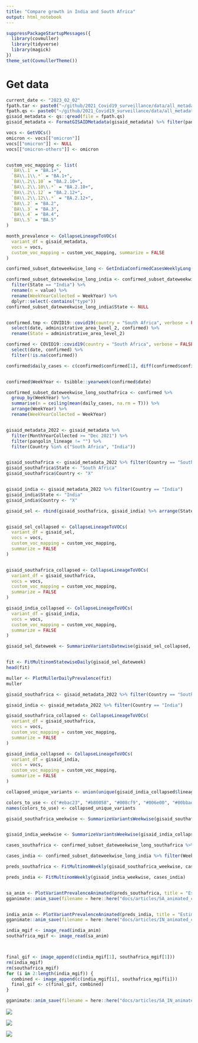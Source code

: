 ```yaml
---
title: "Compare growth in India and South Africa"
output: html_notebook
---
```


```r
suppressPackageStartupMessages({
  library(covmuller)
  library(tidyverse)
  library(magick)
})
theme_set(CovmullerTheme())
```


# Get data

```r
current_date <- "2023_02_02"
fpath.tar <- paste0("~/github/2021_Covid19_surveillance/data/all_metadata/metadata_tsv_", current_date, ".tar.xz")
fpath.qs <- paste0("~/github/2021_Covid19_surveillance/data/all_metadata/metadata_tsv_", current_date, ".qs")
gisaid_metadata <- qs::qread(file = fpath.qs)
gisaid_metadata <- FormatGISAIDMetadata(gisaid_metadata) %>% filter(pangolin_lineage != "Unassigned")

vocs <- GetVOCs()
omicron <- vocs[["omicron"]]
vocs[["omicron"]] <- NULL
vocs[["omicron-others"]] <- omicron


custom_voc_mapping <- list(
  `BA\\.1` = "BA.1+",
  `BA\\.1\\.*` = "BA.1+",
  `BA\\.2\\.10` = "BA.2.10+",
  `BA\\.2\\.10\\.*` = "BA.2.10+",
  `BA\\.2\\.12` = "BA.2.12+",
  `BA\\.2\\.12\\.*` = "BA.2.12+",
  `BA\\.2` = "BA.2",
  `BA\\.3` = "BA.3",
  `BA\\.4` = "BA.4",
  `BA\\.5` = "BA.5"
)

month_prevalence <- CollapseLineageToVOCs(
  variant_df = gisaid_metadata,
  vocs = vocs,
  custom_voc_mapping = custom_voc_mapping, summarize = FALSE
)
```


```r
confirmed_subset_dateweekwise_long <- GetIndiaConfirmedCasesWeeklyLong()

confirmed_subset_dateweekwise_long_india <- confirmed_subset_dateweekwise_long %>%
  filter(State == "India") %>%
  rename(n = value) %>%
  rename(WeekYearCollected = WeekYear) %>%
  dplyr::select(-contains("type"))
confirmed_subset_dateweekwise_long_india$State <- NULL


confirmed.tmp <- COVID19::covid19(country = "South Africa", verbose = FALSE, level = 2) %>%
  select(date, administrative_area_level_2, confirmed) %>%
  rename(State = administrative_area_level_2)

confirmed <- COVID19::covid19(country = "South Africa", verbose = FALSE) %>%
  select(date, confirmed) %>%
  filter(!is.na(confirmed))

confirmed$daily_cases <- c(confirmed$confirmed[1], diff(confirmed$confirmed))


confirmed$WeekYear <- tsibble::yearweek(confirmed$date)

confirmed_subset_dateweekwise_long_southafrica <- confirmed %>%
  group_by(WeekYear) %>%
  summarise(n = ceiling(mean(daily_cases, na.rm = T))) %>%
  arrange(WeekYear) %>%
  rename(WeekYearCollected = WeekYear)


gisaid_metadata_2022 <- gisaid_metadata %>%
  filter(MonthYearCollected >= "Dec 2021") %>%
  filter(pangolin_lineage != "") %>%
  filter(Country %in% c("South Africa", "India"))


gisaid_southafrica <- gisaid_metadata_2022 %>% filter(Country == "South Africa")
gisaid_southafrica$State <- "South Africa"
gisaid_southafrica$Country <- "X"


gisaid_india <- gisaid_metadata_2022 %>% filter(Country == "India")
gisaid_india$State <- "India"
gisaid_india$Country <- "X"

gisaid_sel <- rbind(gisaid_southafrica, gisaid_india) %>% arrange(State, MonthYearCollected)


gisaid_sel_collapsed <- CollapseLineageToVOCs(
  variant_df = gisaid_sel,
  vocs = vocs,
  custom_voc_mapping = custom_voc_mapping,
  summarize = FALSE
)


gisaid_southafrica_collapsed <- CollapseLineageToVOCs(
  variant_df = gisaid_southafrica,
  vocs = vocs,
  custom_voc_mapping = custom_voc_mapping,
  summarize = FALSE
)

gisaid_india_collapsed <- CollapseLineageToVOCs(
  variant_df = gisaid_india,
  vocs = vocs,
  custom_voc_mapping = custom_voc_mapping,
  summarize = FALSE
)

gisaid_sel_dateweek <- SummarizeVariantsDatewise(gisaid_sel_collapsed, by_state = TRUE)


fit <- FitMultinomStatewiseDaily(gisaid_sel_dateweek)
head(fit)

muller <- PlotMullerDailyPrevalence(fit)
muller
```


```r
gisaid_southafrica <- gisaid_metadata_2022 %>% filter(Country == "South Africa")

gisaid_india <- gisaid_metadata_2022 %>% filter(Country == "India")

gisaid_southafrica_collapsed <- CollapseLineageToVOCs(
  variant_df = gisaid_southafrica,
  vocs = vocs,
  custom_voc_mapping = custom_voc_mapping,
  summarize = FALSE
)

gisaid_india_collapsed <- CollapseLineageToVOCs(
  variant_df = gisaid_india,
  vocs = vocs,
  custom_voc_mapping = custom_voc_mapping,
  summarize = FALSE
)

collapsed_unique_variants <- union(unique(gisaid_india_collapsed$lineage_collapsed), unique(gisaid_southafrica_collapsed$lineage_collapsed))

colors_to_use <- c("#ebac23", "#b80058", "#008cf9", "#006e00", "#00bbad", "#d163e6", "#b24502", "#ff9287", "#5954d6", "#00c6f8", "#878500", "#00a76c")
names(colors_to_use) <- collapsed_unique_variants

gisaid_southafrica_weekwise <- SummarizeVariantsWeekwise(gisaid_southafrica_collapsed)


gisaid_india_weekwise <- SummarizeVariantsWeekwise(gisaid_india_collapsed)

cases_southafrica <- confirmed_subset_dateweekwise_long_southafrica %>% filter(WeekYearCollected >= tsibble::yearweek("2021 W44"))

cases_india <- confirmed_subset_dateweekwise_long_india %>% filter(WeekYearCollected >= tsibble::yearweek("2021 W44"))
```

```r
preds_southafrica <- FitMultinomWeekly(gisaid_southafrica_weekwise, cases_southafrica)

preds_india <- FitMultinomWeekly(gisaid_india_weekwise, cases_india)


sa_anim <- PlotVariantPrevalenceAnimated(preds_southafrica, title = "Estimated cases (weekly average) in South Africa by variant", caption = "**Source: gisaid.org and covid19datahub.io**<br>", colors = colors_to_use)
gganimate::anim_save(filename = here::here("docs/articles/SA_animated_compare.gif"), animation = sa_anim)


india_anim <- PlotVariantPrevalenceAnimated(preds_india, title = "Estimated cases (weekly average) in India by variant", caption = "**Source: gisaid.org and covid19bharat.org**<br>", colors = colors_to_use)
gganimate::anim_save(filename = here::here("docs/articles/IN_animated_compare.gif"), animation = india_anim)

india_mgif <- image_read(india_anim)
southafrica_mgif <- image_read(sa_anim)



final_gif <- image_append(c(india_mgif[1], southafrica_mgif[1]))
rm(india_mgif)
rm(southafrica_mgif)
for (i in 2:length(india_mgif)) {
  combined <- image_append(c(india_mgif[i], southafrica_mgif[i]))
  final_gif <- c(final_gif, combined)
}

gganimate::anim_save(filename = here::here("docs/articles/SA_IN_animated.gif"), animation = final_gif)
```
![](SA_IN_animated.gif)


![](SA_animated_compare.gif)


![](IN_animated_compare.gif)

